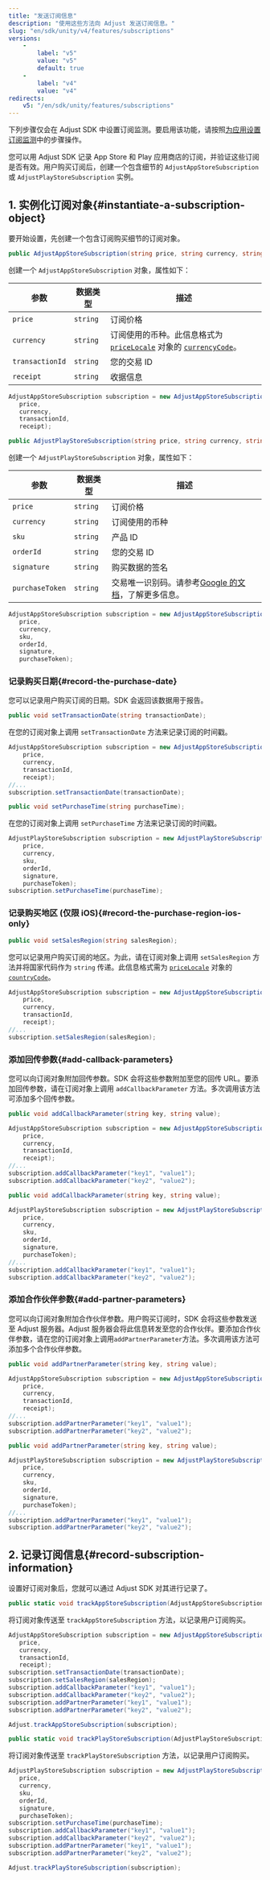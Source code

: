 ```yaml
---
title: "发送订阅信息"
description: "使用这些方法向 Adjust 发送订阅信息。"
slug: "en/sdk/unity/v4/features/subscriptions"
versions: 
    - 
        label: "v5"
        value: "v5"
        default: true
    - 
        label: "v4"
        value: "v4"
redirects: 
    v5: "/en/sdk/unity/features/subscriptions"
---
```

<callout type="important"> 

下列步骤仅会在 Adjust SDK 中设置订阅监测。要启用该功能，请按照[为应用设置订阅监测](https://help.adjust.com/en/article/set-up-subscriptions-for-your-app)中的步骤操作。
</Callout> 

您可以用 Adjust SDK 记录 App Store 和 Play 应用商店的订阅，并验证这些订阅是否有效。用户购买订阅后，创建一个包含细节的 `AdjustAppStoreSubscription` 或 `AdjustPlayStoreSubscription` 实例。

1\. 实例化订阅对象\{\#instantiate\-a\-subscription\-object\}
------------------------------------------------------------

要开始设置，先创建一个包含订阅购买细节的订阅对象。
<tabs> <tab title="App Store" sync="appstore" icon="PlatformIos"> <codeblock title="方法签名"> 

```cs
public AdjustAppStoreSubscription(string price, string currency, string transactionId, string receipt)
```

</CodeBlock> 

创建一个 `AdjustAppStoreSubscription` 对象，属性如下：

|       参数        |   数据类型   |                                                                                                                           描述                                                                                                                           |
|-----------------|----------|--------------------------------------------------------------------------------------------------------------------------------------------------------------------------------------------------------------------------------------------------------|
| `price`         | `string` | 订阅价格                                                                                                                                                                                                                                                   |
| `currency`      | `string` | 订阅使用的币种。此信息格式为 [`priceLocale`](https://developer.apple.com/documentation/foundation/nslocale/1642836-currencycode?language=objc) 对象的 [`currencyCode`](https://developer.apple.com/documentation/storekit/skproduct/1506145-pricelocale?language=objc)。 |
| `transactionId` | `string` | 您的交易 ID                                                                                                                                                                                                                                                |
| `receipt`       | `string` | 收据信息                                                                                                                                                                                                                                                   |

```cs
AdjustAppStoreSubscription subscription = new AdjustAppStoreSubscription(
   price,
   currency,
   transactionId,
   receipt);
```

</Tab> <tab title="Play 商店" sync="playstore" icon="PlatformGooglePlay"> <codeblock title="方法签名"> 

```cs
public AdjustPlayStoreSubscription(string price, string currency, string sku, string orderId, string signature, string purchaseToken)
```

</CodeBlock> 

创建一个 `AdjustPlayStoreSubscription` 对象，属性如下：

|       参数        |   数据类型   |                                                                 描述                                                                 |
|-----------------|----------|------------------------------------------------------------------------------------------------------------------------------------|
| `price`         | `string` | 订阅价格                                                                                                                               |
| `currency`      | `string` | 订阅使用的币种                                                                                                                            |
| `sku`           | `string` | 产品 ID                                                                                                                              |
| `orderId`       | `string` | 您的交易 ID                                                                                                                            |
| `signature`     | `string` | 购买数据的签名                                                                                                                            |
| `purchaseToken` | `string` | 交易唯一识别码。请参考[Google 的文档](https://developer.android.com/reference/com/android/billingclient/api/Purchase#getPurchaseToken())，了解更多信息。 |

```cs
AdjustAppStoreSubscription subscription = new AdjustAppStoreSubscription(
   price,
   currency,
   sku,
   orderId,
   signature,
   purchaseToken);
```

</Tab> </Tabs> 

### 记录购买日期\{\#record\-the\-purchase\-date\}

您可以记录用户购买订阅的日期。SDK 会返回该数据用于报告。
<tabs> <tab title="App Store" sync="appstore" icon="PlatformIos"> <codeblock title="方法签名"> 

```cs
public void setTransactionDate(string transactionDate);
```

</CodeBlock> 

在您的订阅对象上调用 `setTransactionDate` 方法来记录订阅的时间戳。

```cs
AdjustAppStoreSubscription subscription = new AdjustAppStoreSubscription(
    price,
    currency,
    transactionId,
    receipt);
//...
subscription.setTransactionDate(transactionDate);
```

</Tab> <tab title="Play 商店" sync="playstore" icon="PlatformGooglePlay"> <codeblock title="方法签名"> 

```cs
public void setPurchaseTime(string purchaseTime);
```

</CodeBlock> 

在您的订阅对象上调用 `setPurchaseTime` 方法来记录订阅的时间戳。

```cs
AdjustPlayStoreSubscription subscription = new AdjustPlayStoreSubscription(
    price,
    currency,
    sku,
    orderId,
    signature,
    purchaseToken);
subscription.setPurchaseTime(purchaseTime);
```

</Tab> </Tabs> 

### 记录购买地区 \(仅限 iOS\)\{\#record\-the\-purchase\-region\-ios\-only\}

<codeblock title="方法签名"> 

```cs
public void setSalesRegion(string salesRegion);
```

</CodeBlock> 

您可以记录用户购买订阅的地区。为此，请在订阅对象上调用 `setSalesRegion` 方法并将国家代码作为 `string` 传递。此信息格式需为 [`priceLocale`](https://developer.apple.com/documentation/foundation/nslocale/1643060-countrycode?language=swift) 对象的 [`countryCode`](https://developer.apple.com/documentation/storekit/skproduct/1506145-pricelocale?language=swift)。

```cs
AdjustAppStoreSubscription subscription = new AdjustAppStoreSubscription(
    price,
    currency,
    transactionId,
    receipt);
//...
subscription.setSalesRegion(salesRegion);
```

### 添加回传参数\{\#add\-callback\-parameters\}

您可以向订阅对象附加回传参数。SDK 会将这些参数附加至您的回传 URL。要添加回传参数，请在订阅对象上调用 `addCallbackParameter` 方法。多次调用该方法可添加多个回传参数。
<tabs> <tab title="App Store" sync="appstore" icon="PlatformIos"> <codeblock title="方法签名"> 

```cs
public void addCallbackParameter(string key, string value);
```

</CodeBlock> 

```cs
AdjustAppStoreSubscription subscription = new AdjustAppStoreSubscription(
    price,
    currency,
    transactionId,
    receipt);
//...
subscription.addCallbackParameter("key1", "value1");
subscription.addCallbackParameter("key2", "value2");
```

</Tab> <tab title="Play 商店" sync="playstore" icon="PlatformGooglePlay"> <codeblock title="方法签名"> 

```cs
public void addCallbackParameter(string key, string value);
```

</CodeBlock> 

```cs
AdjustPlayStoreSubscription subscription = new AdjustPlayStoreSubscription(
    price,
    currency,
    sku,
    orderId,
    signature,
    purchaseToken);
//...
subscription.addCallbackParameter("key1", "value1");
subscription.addCallbackParameter("key2", "value2");
```

</Tab> </Tabs> 

### 添加合作伙伴参数\{\#add\-partner\-parameters\}

您可以向订阅对象附加合作伙伴参数。用户购买订阅时，SDK 会将这些参数发送至 Adjust 服务器。Adjust 服务器会将此信息转发至您的合作伙伴。要添加合作伙伴参数，请在您的订阅对象上调用`addPartnerParameter`方法。多次调用该方法可添加多个合作伙伴参数。
<tabs> <tab title="App Store" sync="appstore" icon="PlatformIos"> <codeblock title="方法签名"> 

```cs
public void addPartnerParameter(string key, string value);
```

</CodeBlock> 

```cs
AdjustAppStoreSubscription subscription = new AdjustAppStoreSubscription(
    price,
    currency,
    transactionId,
    receipt);
//...
subscription.addPartnerParameter("key1", "value1");
subscription.addPartnerParameter("key2", "value2");
```

</Tab> <tab title="Play 商店" sync="playstore" icon="PlatformGooglePlay"> <codeblock title="方法签名"> 

```cs
public void addPartnerParameter(string key, string value);
```

</CodeBlock> 

```cs
AdjustPlayStoreSubscription subscription = new AdjustPlayStoreSubscription(
    price,
    currency,
    sku,
    orderId,
    signature,
    purchaseToken);
//...
subscription.addPartnerParameter("key1", "value1");
subscription.addPartnerParameter("key2", "value2");
```

</Tab> </Tabs> 

2\. 记录订阅信息\{\#record\-subscription\-information\}
-------------------------------------------------------

设置好订阅对象后，您就可以通过 Adjust SDK 对其进行记录了。
<tabs> <tab title="App Store" sync="appstore" icon="PlatformIos"> <codeblock title="方法签名"> 

```cs
public static void trackAppStoreSubscription(AdjustAppStoreSubscription subscription);
```

</CodeBlock> 

将订阅对象传送至 `trackAppStoreSubscription` 方法，以记录用户订阅购买。

```cs
AdjustAppStoreSubscription subscription = new AdjustAppStoreSubscription(
   price,
   currency,
   transactionId,
   receipt);
subscription.setTransactionDate(transactionDate);
subscription.setSalesRegion(salesRegion);
subscription.addCallbackParameter("key1", "value1");
subscription.addCallbackParameter("key2", "value2");
subscription.addPartnerParameter("key1", "value1");
subscription.addPartnerParameter("key2", "value2");

Adjust.trackAppStoreSubscription(subscription);
```

</Tab> <tab title="Play 商店" sync="playstore" icon="PlatformGooglePlay"> <codeblock title="方法签名"> 

```cs
public static void trackPlayStoreSubscription(AdjustPlayStoreSubscription subscription);
```

</CodeBlock> 

将订阅对象传送至 `trackPlayStoreSubscription` 方法，以记录用户订阅购买。

```cs
AdjustPlayStoreSubscription subscription = new AdjustPlayStoreSubscription(
   price,
   currency,
   sku,
   orderId,
   signature,
   purchaseToken);
subscription.setPurchaseTime(purchaseTime);
subscription.addCallbackParameter("key1", "value1");
subscription.addCallbackParameter("key2", "value2");
subscription.addPartnerParameter("key1", "value1");
subscription.addPartnerParameter("key2", "value2");

Adjust.trackPlayStoreSubscription(subscription);
```

</Tab> </Tabs>


